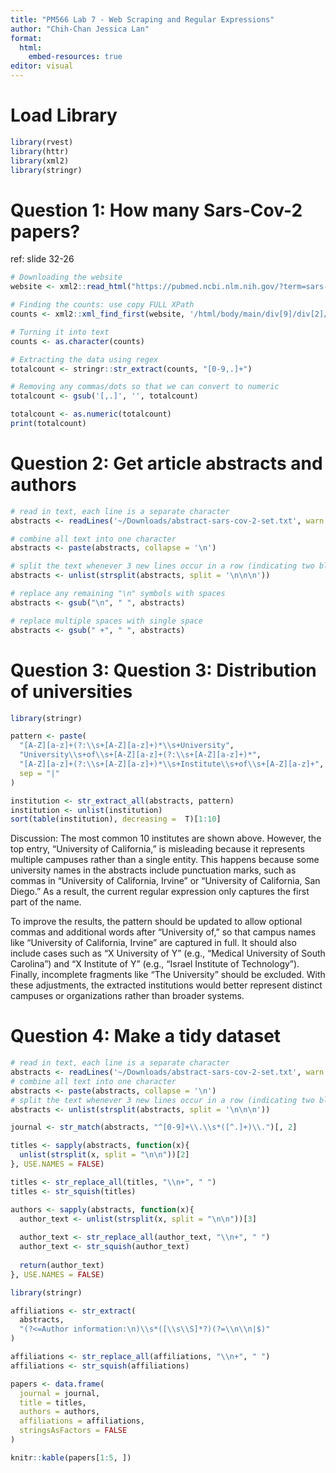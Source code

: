 ```yaml
---
title: "PM566 Lab 7 - Web Scraping and Regular Expressions"
author: "Chih-Chan Jessica Lan"
format: 
  html:
    embed-resources: true
editor: visual
---
```


# Load Library
```r
library(rvest)
library(httr)
library(xml2)
library(stringr)
```

# Question 1: How many Sars-Cov-2 papers?
ref: slide 32-26
```r
# Downloading the website
website <- xml2::read_html("https://pubmed.ncbi.nlm.nih.gov/?term=sars-cov-2")

# Finding the counts: use copy FULL XPath
counts <- xml2::xml_find_first(website, '/html/body/main/div[9]/div[2]/div[2]/div[1]/div[1]/h3/span')

# Turning it into text
counts <- as.character(counts)

# Extracting the data using regex
totalcount <- stringr::str_extract(counts, "[0-9,.]+")

# Removing any commas/dots so that we can convert to numeric
totalcount <- gsub('[,.]', '', totalcount)

totalcount <- as.numeric(totalcount)
print(totalcount)
```

# Question 2: Get article abstracts and authors
```r
# read in text, each line is a separate character
abstracts <- readLines('~/Downloads/abstract-sars-cov-2-set.txt', warn = FALSE)

# combine all text into one character
abstracts <- paste(abstracts, collapse = '\n')

# split the text whenever 3 new lines occur in a row (indicating two blank lines)
abstracts <- unlist(strsplit(abstracts, split = '\n\n\n'))

# replace any remaining "\n" symbols with spaces
abstracts <- gsub("\n", " ", abstracts)

# replace multiple spaces with single space
abstracts <- gsub(" +", " ", abstracts)
```

# Question 3: Question 3: Distribution of universities
```r
library(stringr)

pattern <- paste(
  "[A-Z][a-z]+(?:\\s+[A-Z][a-z]+)*\\s+University",
  "University\\s+of\\s+[A-Z][a-z]+(?:\\s+[A-Z][a-z]+)*",
  "[A-Z][a-z]+(?:\\s+[A-Z][a-z]+)*\\s+Institute\\s+of\\s+[A-Z][a-z]+",
  sep = "|"
)

institution <- str_extract_all(abstracts, pattern)
institution <- unlist(institution)
sort(table(institution), decreasing =  T)[1:10]
```

Discussion:
The most common 10 institutes are shown above. However, the top entry, “University of California,” is misleading because it represents multiple campuses rather than a single entity. This happens because some university names in the abstracts include punctuation marks, such as commas in “University of California, Irvine” or “University of California, San Diego.” As a result, the current regular expression only captures the first part of the name. \n

To improve the results, the pattern should be updated to allow optional commas and additional words after “University of,” so that campus names like “University of California, Irvine” are captured in full. It should also include cases such as “X University of Y” (e.g., “Medical University of South Carolina”) and “X Institute of Y” (e.g., “Israel Institute of Technology”). Finally, incomplete fragments like “The University” should be excluded. With these adjustments, the extracted institutions would better represent distinct campuses or organizations rather than broader systems.

# Question 4: Make a tidy dataset
```r
# read in text, each line is a separate character
abstracts <- readLines('~/Downloads/abstract-sars-cov-2-set.txt', warn = FALSE)
# combine all text into one character
abstracts <- paste(abstracts, collapse = '\n')
# split the text whenever 3 new lines occur in a row (indicating two blank lines)
abstracts <- unlist(strsplit(abstracts, split = '\n\n\n'))
```

```r
journal <- str_match(abstracts, "^[0-9]+\\.\\s*([^.]+)\\.")[, 2]
```

```r
titles <- sapply(abstracts, function(x){
  unlist(strsplit(x, split = "\n\n"))[2]
}, USE.NAMES = FALSE)

titles <- str_replace_all(titles, "\\n+", " ")
titles <- str_squish(titles)
```


```r
authors <- sapply(abstracts, function(x){
  author_text <- unlist(strsplit(x, split = "\n\n"))[3]
  
  author_text <- str_replace_all(author_text, "\\n+", " ")
  author_text <- str_squish(author_text)
  
  return(author_text)
}, USE.NAMES = FALSE)
```


```r
library(stringr)

affiliations <- str_extract(
  abstracts,
  "(?<=Author information:\n)\\s*([\\s\\S]*?)(?=\\n\\n|$)"
)

affiliations <- str_replace_all(affiliations, "\\n+", " ")
affiliations <- str_squish(affiliations)
```

```r
papers <- data.frame(
  journal = journal,
  title = titles,
  authors = authors,
  affiliations = affiliations,
  stringsAsFactors = FALSE
)

knitr::kable(papers[1:5, ])

```
